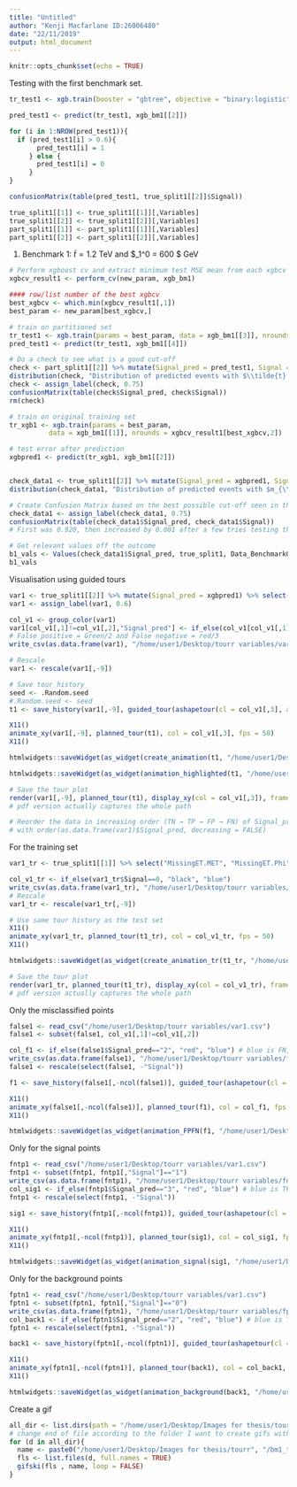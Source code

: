 ```yaml
---
title: "Untitled"
author: "Kenji Macfarlane ID:26006480"
date: "22/11/2019"
output: html_document
---
```


```r
knitr::opts_chunk$set(echo = TRUE)
```

Testing with the first benchmark set.
```r
tr_test1 <- xgb.train(booster = "gbtree", objective = "binary:logistic", data = xgb_bm1[[1]], nrounds = 500, max_depth = 6, eval_metric = "logloss", n_estimators = 500, gamma = 0, alpha = 0)

pred_test1 <- predict(tr_test1, xgb_bm1[[2]])

for (i in 1:NROW(pred_test1)){
  if (pred_test1[i] > 0.6){
       pred_test1[i] = 1
     } else {
       pred_test1[i] = 0
     }
}

confusionMatrix(table(pred_test1, true_split1[[2]]$Signal))

true_split1[[1]] <- true_split1[[1]][,Variables]
true_split1[[2]] <- true_split1[[2]][,Variables]
part_split1[[1]] <- part_split1[[1]][,Variables]
part_split1[[2]] <- part_split1[[2]][,Variables]

```


1) Benchmark 1: $\tilde{t} = 1.2$ TeV and $\tilde{\chi}_1^0 = 600 $ GeV
```r
# Perform xgboost cv and extract minimum test MSE mean from each xgbcv
xgbcv_result1 <- perform_cv(new_param, xgb_bm1)

#### row/list number of the best xgbcv
best_xgbcv <- which.min(xgbcv_result1[,1])
best_param <- new_param[best_xgbcv,]

# train on partitioned set
tr_test1 <- xgb.train(params = best_param, data = xgb_bm1[[3]], nrounds =xgbcv_result1[best_xgbcv,2])
pred_test1 <- predict(tr_test1, xgb_bm1[[4]])

# Do a check to see what is a good cut-off
check <- part_split1[[2]] %>% mutate(Signal_pred = pred_test1, Signal = as.factor(Signal))
distribution(check, "Distribution of predicted events with $\\tilde{t} = 1.2$ TeV and $ \\chi_1^0 = 600 $ GeV - Preliminary")
check <- assign_label(check, 0.75)
confusionMatrix(table(check$Signal_pred, check$Signal))
rm(check)

# train on original training set
tr_xgb1 <- xgb.train(params = best_param, 
          data = xgb_bm1[[1]], nrounds = xgbcv_result1[best_xgbcv,2])

# test error after prediction
xgbpred1 <- predict(tr_xgb1, xgb_bm1[[2]])


check_data1 <- true_split1[[2]] %>% mutate(Signal_pred = xgbpred1, Signal = as.factor(Signal))
distribution(check_data1, "Distribution of predicted events with $m_{\\tilde{t}}=1.2$ TeV and $m_{\\tilde{\\chi}_1^0}=600$ GeV") # CANNOT RUN WHEN PLOTLY IS LOADED

# Create Confusion Matrix based on the best possible cut-off seen in the plot (roughly 100 Events or less with Backgrounds is good I think)
check_data1 <- assign_label(check_data1, 0.75)
confusionMatrix(table(check_data1$Signal_pred, check_data1$Signal))
# First was 0.920, then increased by 0.001 after a few tries testing the alpha ranges

# Get relevant values off the outcome
b1_vals <- Values(check_data1$Signal_pred, true_split1, Data_Benchmark01, 0.1593)
b1_vals
```


Visualisation using guided tours
```r
var1 <- true_split1[[2]] %>% mutate(Signal_pred = xgbpred1) %>% select("MissingET.MET", "MissingET.Phi", "Lepton.PT", "Lepton.Phi", "ScalarHT.HT", "Jet1.PT", "MissingET.Eta", "BJet.PT", "Signal", "Signal_pred") %>% sample_n(NROW(true_split1[[2]])/10)
var1 <- assign_label(var1, 0.6)

col_v1 <- group_color(var1)
var1[col_v1[,1]!=col_v1[,2],"Signal_pred"] <- if_else(col_v1[col_v1[,1]!=col_v1[,2],1]=="black", 2, 3)  
# False positive = Green/2 and False negative = red/3
write_csv(as.data.frame(var1), "/home/user1/Desktop/tourr variables/var1.csv")

# Rescale
var1 <- rescale(var1[,-9]) 

# Save tour history
seed <- .Random.seed
#.Random.seed <- seed
t1 <- save_history(var1[,-9], guided_tour(ashapetour(cl = col_v1[,3], alpha = 0.4, hull_var = c("blue")), search_f = tourr:::search_better, alpha = pi/2, cooling = 0.5), step_size = Inf)

X11()
animate_xy(var1[,-9], planned_tour(t1), col = col_v1[,3], fps = 50)
X11()

htmlwidgets::saveWidget(as_widget(create_animation(t1, "/home/user1/Desktop/tourr variables/var1.csv", var1)), "/home/user1/Desktop/Images for thesis/plotly animation/bm1.html")

htmlwidgets::saveWidget(as_widget(animation_highlighted(t1, "/home/user1/Desktop/tourr variables/var1.csv", var1)), "/home/user1/Desktop/Images for thesis/plotly animation/bm1_highlighted.html")

# Save the tour plot
render(var1[,-9], planned_tour(t1), display_xy(col = col_v1[,3]), frames = 50, "png", "/home/user1/Desktop/Images for thesis/tourr/bm1/bm1_test-%03d.png")
# pdf version actually captures the whole path

# Reorder the data in increasing order (TN → TP → FP → FN) of Signal_pred variable 
# with order(as.data.frame(var1)$Signal_pred, decreasing = FALSE)
```

For the training set
```r
var1_tr <- true_split1[[1]] %>% select("MissingET.MET", "MissingET.Phi", "Lepton.PT", "Lepton.Phi", "ScalarHT.HT", "Jet1.PT", "MissingET.Eta", "BJet.PT", "Signal") %>% sample_n(NROW(true_split1[[1]])/10)

col_v1_tr <- if_else(var1_tr$Signal==0, "black", "blue")
write_csv(as.data.frame(var1_tr), "/home/user1/Desktop/tourr variables/var1_tr.csv")
# Rescale
var1_tr <- rescale(var1_tr[,-9]) 

# Use same tour history as the test set
X11()
animate_xy(var1_tr, planned_tour(t1_tr), col = col_v1_tr, fps = 50)
X11()

htmlwidgets::saveWidget(as_widget(create_animation_tr(t1_tr, "/home/user1/Desktop/tourr variables/var1_tr.csv", var1_tr)), "/home/user1/Desktop/Images for thesis/plotly animation/tourr/bm1_tr.html")

# Save the tour plot
render(var1_tr, planned_tour(t1_tr), display_xy(col = col_v1_tr), frames = 50, "png", "/home/user1/Desktop/Images for thesis/tourr/bm1/bm1_tr1-%03d.png")
# pdf version actually captures the whole path
```

Only the misclassified points
```r
false1 <- read_csv("/home/user1/Desktop/tourr variables/var1.csv")
false1 <- subset(false1, col_v1[,1]!=col_v1[,2])

col_f1 <- if_else(false1$Signal_pred=="2", "red", "blue") # blue is FN, red is FP
write_csv(as.data.frame(false1), "/home/user1/Desktop/tourr variables/false1.csv")
false1 <- rescale(select(false1, -"Signal"))

f1 <- save_history(false1[,-ncol(false1)], guided_tour(ashapetour(cl = col_f1, alpha = 0.4, hull_var = c("red")), search_f = tourr:::search_better, alpha = pi/2, cooling = 0.5), step_size = Inf)

X11()
animate_xy(false1[,-ncol(false1)], planned_tour(f1), col = col_f1, fps = 50)
X11()

htmlwidgets::saveWidget(as_widget(animation_FPFN(f1, "/home/user1/Desktop/tourr variables/false1.csv", false1)), "/home/user1/Desktop/Images for thesis/plotly animation/fpfn1.html")

```

Only for the signal points
```r
fntp1 <- read_csv("/home/user1/Desktop/tourr variables/var1.csv")
fntp1 <- subset(fntp1, fntp1[,"Signal"]=="1")
write_csv(as.data.frame(fntp1), "/home/user1/Desktop/tourr variables/fntp1.csv")
col_sig1 <- if_else(fntp1$Signal_pred=="3", "red", "blue") # blue is TP, red is FN
fntp1 <- rescale(select(fntp1, -"Signal"))

sig1 <- save_history(fntp1[,-ncol(fntp1)], guided_tour(ashapetour(cl = col_sig1, alpha = 0.4, hull_var = c("red")), search_f = tourr:::search_better, alpha = pi/2, cooling = 0.5), step_size = Inf)

X11()
animate_xy(fntp1[,-ncol(fntp1)], planned_tour(sig1), col = col_sig1, fps = 50)
X11()

htmlwidgets::saveWidget(as_widget(animation_signal(sig1, "/home/user1/Desktop/tourr variables/fntp1.csv", fntp1)), "/home/user1/Desktop/Images for thesis/plotly animation/fntp1.html")

```

Only for the background points
```r
fptn1 <- read_csv("/home/user1/Desktop/tourr variables/var1.csv")
fptn1 <- subset(fptn1, fptn1[,"Signal"]=="0")
write_csv(as.data.frame(fptn1), "/home/user1/Desktop/tourr variables/fptn1.csv")
col_back1 <- if_else(fptn1$Signal_pred=="2", "red", "blue") # blue is TN, red is FP
fptn1 <- rescale(select(fptn1, -"Signal"))

back1 <- save_history(fptn1[,-ncol(fptn1)], guided_tour(ashapetour(cl = col_back1, alpha = 0.4, hull_var = c("blue")), search_f = tourr:::search_better, alpha = pi/2, cooling = 0.5), step_size = Inf)

X11()
animate_xy(fptn1[,-ncol(fptn1)], planned_tour(back1), col = col_back1, fps = 50)
X11()

htmlwidgets::saveWidget(as_widget(animation_background(back1, "/home/user1/Desktop/tourr variables/fptn1.csv", fptn1)), "/home/user1/Desktop/Images for thesis/plotly animation/fptn1.html")

```

Create a gif
```r
all_dir <- list.dirs(path = "/home/user1/Desktop/Images for thesis/tourr/bm1/test", recursive = TRUE)
# change end of file according to the folder I want to create gifs with
for (d in all_dir){
  name <- paste0("/home/user1/Desktop/Images for thesis/tourr", "/bm1_test.gif") # change pasted name to match the run number
  fls <- list.files(d, full.names = TRUE)
  gifski(fls , name, loop = FALSE)
}
```

